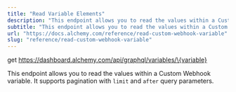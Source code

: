 ```yaml
---
title: "Read Variable Elements"
description: "This endpoint allows you to read the values within a Custom Webhook variable. It supports pagination with limit and after query parameters."
subtitle: "This endpoint allows you to read the values within a Custom Webhook variable. It supports pagination with limit and after query parameters."
url: "https://docs.alchemy.com/reference/read-custom-webhook-variable"
slug: "reference/read-custom-webhook-variable"
---
```


get https://dashboard.alchemy.com/api/graphql/variables/\{variable}

This endpoint allows you to read the values within a Custom Webhook variable. It supports pagination with `limit` and `after` query parameters.
